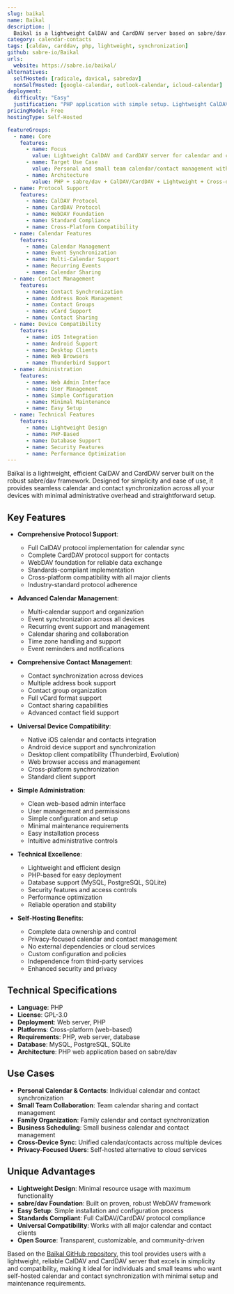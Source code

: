```yaml
---
slug: baikal
name: Baïkal
description: |
  Baïkal is a lightweight CalDAV and CardDAV server based on sabre/dav. Built with PHP, it provides a simple, efficient solution for calendar and contact synchronization across devices with minimal setup and administrative overhead.
category: calendar-contacts
tags: [caldav, carddav, php, lightweight, synchronization]
github: sabre-io/Baikal
urls:
  website: https://sabre.io/baikal/
alternatives:
  selfHosted: [radicale, davical, sabredav]
  nonSelfHosted: [google-calendar, outlook-calendar, icloud-calendar]
deployment:
  difficulty: "Easy"
  justification: "PHP application with simple setup. Lightweight CalDAV/CardDAV server with minimal configuration requirements and straightforward installation."
pricingModel: Free
hostingType: Self-Hosted

featureGroups:
  - name: Core
    features:
      - name: Focus
        value: Lightweight CalDAV and CardDAV server for calendar and contact synchronization
      - name: Target Use Case
        value: Personal and small team calendar/contact management with cross-device sync
      - name: Architecture
        value: PHP + sabre/dav + CalDAV/CardDAV + Lightweight + Cross-device sync
  - name: Protocol Support
    features:
      - name: CalDAV Protocol
      - name: CardDAV Protocol
      - name: WebDAV Foundation
      - name: Standard Compliance
      - name: Cross-Platform Compatibility
  - name: Calendar Features
    features:
      - name: Calendar Management
      - name: Event Synchronization
      - name: Multi-Calendar Support
      - name: Recurring Events
      - name: Calendar Sharing
  - name: Contact Management
    features:
      - name: Contact Synchronization
      - name: Address Book Management
      - name: Contact Groups
      - name: vCard Support
      - name: Contact Sharing
  - name: Device Compatibility
    features:
      - name: iOS Integration
      - name: Android Support
      - name: Desktop Clients
      - name: Web Browsers
      - name: Thunderbird Support
  - name: Administration
    features:
      - name: Web Admin Interface
      - name: User Management
      - name: Simple Configuration
      - name: Minimal Maintenance
      - name: Easy Setup
  - name: Technical Features
    features:
      - name: Lightweight Design
      - name: PHP-Based
      - name: Database Support
      - name: Security Features
      - name: Performance Optimization
---
```


Baïkal is a lightweight, efficient CalDAV and CardDAV server built on the robust sabre/dav framework. Designed for simplicity and ease of use, it provides seamless calendar and contact synchronization across all your devices with minimal administrative overhead and straightforward setup.

## Key Features

- **Comprehensive Protocol Support**:

  - Full CalDAV protocol implementation for calendar sync
  - Complete CardDAV protocol support for contacts
  - WebDAV foundation for reliable data exchange
  - Standards-compliant implementation
  - Cross-platform compatibility with all major clients
  - Industry-standard protocol adherence

- **Advanced Calendar Management**:

  - Multi-calendar support and organization
  - Event synchronization across all devices
  - Recurring event support and management
  - Calendar sharing and collaboration
  - Time zone handling and support
  - Event reminders and notifications

- **Comprehensive Contact Management**:

  - Contact synchronization across devices
  - Multiple address book support
  - Contact group organization
  - Full vCard format support
  - Contact sharing capabilities
  - Advanced contact field support

- **Universal Device Compatibility**:

  - Native iOS calendar and contacts integration
  - Android device support and synchronization
  - Desktop client compatibility (Thunderbird, Evolution)
  - Web browser access and management
  - Cross-platform synchronization
  - Standard client support

- **Simple Administration**:

  - Clean web-based admin interface
  - User management and permissions
  - Simple configuration and setup
  - Minimal maintenance requirements
  - Easy installation process
  - Intuitive administrative controls

- **Technical Excellence**:

  - Lightweight and efficient design
  - PHP-based for easy deployment
  - Database support (MySQL, PostgreSQL, SQLite)
  - Security features and access controls
  - Performance optimization
  - Reliable operation and stability

- **Self-Hosting Benefits**:
  - Complete data ownership and control
  - Privacy-focused calendar and contact management
  - No external dependencies or cloud services
  - Custom configuration and policies
  - Independence from third-party services
  - Enhanced security and privacy

## Technical Specifications

- **Language**: PHP
- **License**: GPL-3.0
- **Deployment**: Web server, PHP
- **Platforms**: Cross-platform (web-based)
- **Requirements**: PHP, web server, database
- **Database**: MySQL, PostgreSQL, SQLite
- **Architecture**: PHP web application based on sabre/dav

## Use Cases

- **Personal Calendar & Contacts**: Individual calendar and contact synchronization
- **Small Team Collaboration**: Team calendar sharing and contact management
- **Family Organization**: Family calendar and contact synchronization
- **Business Scheduling**: Small business calendar and contact management
- **Cross-Device Sync**: Unified calendar/contacts across multiple devices
- **Privacy-Focused Users**: Self-hosted alternative to cloud services

## Unique Advantages

- **Lightweight Design**: Minimal resource usage with maximum functionality
- **sabre/dav Foundation**: Built on proven, robust WebDAV framework
- **Easy Setup**: Simple installation and configuration process
- **Standards Compliant**: Full CalDAV/CardDAV protocol compliance
- **Universal Compatibility**: Works with all major calendar and contact clients
- **Open Source**: Transparent, customizable, and community-driven

Based on the [Baïkal GitHub repository](https://github.com/sabre-io/Baikal), this tool provides users with a lightweight, reliable CalDAV and CardDAV server that excels in simplicity and compatibility, making it ideal for individuals and small teams who want self-hosted calendar and contact synchronization with minimal setup and maintenance requirements.

